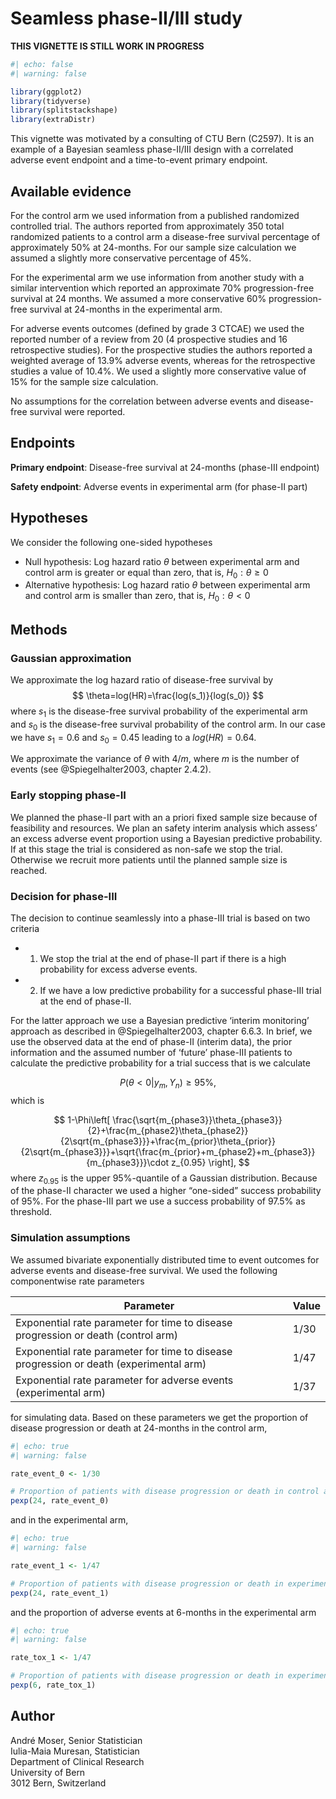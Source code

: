 # Seamless phase-II/III study

**THIS VIGNETTE IS STILL WORK IN PROGRESS**

```r
#| echo: false
#| warning: false

library(ggplot2)
library(tidyverse)
library(splitstackshape)
library(extraDistr)
```

This vignette was motivated by a consulting of CTU Bern (C2597). It is an example of a Bayesian seamless phase-II/III design with a correlated adverse event endpoint and a time-to-event primary endpoint.

## Available evidence

For the control arm we used information from a published randomized controlled trial. The authors reported from approximately 350 total randomized patients to a control arm a disease-free survival percentage of approximately 50% at 24-months. For our sample size calculation we assumed a slightly more conservative percentage of 45%.

For the experimental arm we use information from another study with a similar intervention which reported an approximate 70% progression-free survival at 24 months. We assumed a more conservative 60% progression-free survival at 24-months in the experimental arm.

For adverse events outcomes (defined by grade 3 CTCAE) we used the reported number of a review from 20 (4 prospective studies and 16 retrospective studies). For the prospective studies the authors reported a weighted average of 13.9% adverse events, whereas for the retrospective studies a value of 10.4%. We used a slightly more conservative value of 15% for the sample size calculation.

No assumptions for the correlation between adverse events and disease-free survival were reported.

## Endpoints

**Primary endpoint**: Disease-free survival at 24-months (phase-III endpoint)

**Safety endpoint**: Adverse events in experimental arm (for phase-II part)

## Hypotheses

We consider the following one-sided hypotheses

- Null hypothesis: Log hazard ratio $\theta$ between experimental arm and control arm is greater or equal than zero, that is, $H_0: \theta \geq 0$
- Alternative hypothesis: Log hazard ratio $\theta$ between experimental arm and control arm is smaller than zero, that is, $H_0: \theta<0$

## Methods

### Gaussian approximation

We approximate the log hazard ratio of disease-free survival by
$$
\theta=log(HR)=\frac{log(s_1)}{log(s_0)}
$$
where $s_1$ is the disease-free survival probability of the experimental arm and $s_0$ is the disease-free survival probability of the control arm. In our case we have $s_1=0.6$ and $s_0=0.45$ leading to a $log(HR)=0.64$.

We approximate the variance of $\theta$ with $4/m$, where $m$ is the number of events (see @Spiegelhalter2003, chapter 2.4.2).

### Early stopping phase-II

We planned the phase-II part with an a priori fixed sample size because of feasibility and resources. We plan an safety interim analysis which assess' an excess adverse event proportion using a Bayesian predictive probability. If at this stage the trial is considered as non-safe we stop the trial. Otherwise we recruit more patients until the planned sample size is reached.

### Decision for phase-III

The decision to continue seamlessly into a phase-III trial is based on two criteria

- 1) We stop the trial at the end of phase-II part if there is a high probability for excess adverse events.
- 2) If we have a low predictive probability for a successful phase-III trial at the end of phase-II.

For the latter approach we use a Bayesian predictive 'interim monitoring' approach as described in @Spiegelhalter2003, chapter 6.6.3. In brief, we use the observed data at the end of phase-II (interim data), the prior information and the assumed number of 'future' phase-III patients to calculate the predictive probability for a trial success that is we calculate

$$
P(\theta<0|y_m, Y_n)\geq 95\%,
$$
which is

$$
1-\Phi\left[ \frac{\sqrt{m_{phase3}}\theta_{phase3}}{2}+\frac{m_{phase2}\theta_{phase2}}{2\sqrt{m_{phase3}}}+\frac{m_{prior}\theta_{prior}}{2\sqrt{m_{phase3}}}+\sqrt{\frac{m_{prior}+m_{phase2}+m_{phase3}}{m_{phase3}}}\cdot z_{0.95} \right],
$$
where $z_{0.95}$ is the upper 95%-quantile of a Gaussian distribution. Because of the phase-II character we used a higher "one-sided" success probability of 95%. For the phase-III part we use a success probability of 97.5% as threshold.




### Simulation assumptions

We assumed bivariate exponentially distributed time to event outcomes for adverse events and disease-free survival. We used the following componentwise rate parameters

| Parameter                                                            | Value   |
|----------------------------------------------------------------------|---------|
| Exponential rate parameter for time to disease progression or death (control arm) | 1/30      |
| Exponential rate parameter for time to disease progression or death (experimental arm) | 1/47     |
| Exponential rate parameter for adverse events (experimental arm) | 1/37      |

for simulating data. Based on these parameters we get the proportion of disease progression or death at 24-months in the control arm,

```r
#| echo: true
#| warning: false

rate_event_0 <- 1/30

# Proportion of patients with disease progression or death in control arm at 24-months 
pexp(24, rate_event_0)
```

and in the experimental arm,
```r
#| echo: true
#| warning: false

rate_event_1 <- 1/47

# Proportion of patients with disease progression or death in experimental arm at 24-months 
pexp(24, rate_event_1)
```

and the proportion of adverse events at 6-months in the experimental arm

```r
#| echo: true
#| warning: false

rate_tox_1 <- 1/47

# Proportion of patients with disease progression or death in experimental arm at 6-months 
pexp(6, rate_tox_1)
```

## Author {-}

André Moser, Senior Statistician\
Iulia-Maia Muresan, Statistician\
Department of Clinical Research\
University of Bern\
3012 Bern, Switzerland